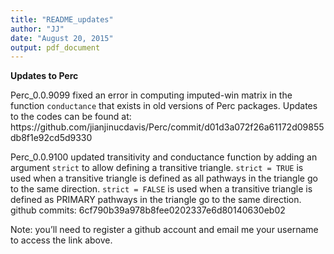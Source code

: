 ```yaml
---
title: "README_updates"
author: "JJ"
date: "August 20, 2015"
output: pdf_document
---
```


**Updates to Perc**

Perc_0.0.9099 fixed an error in computing imputed-win matrix in the function `conductance` that exists in old versions of Perc packages. Updates to the codes can be found at: https://github.com/jianjinucdavis/Perc/commit/d01d3a072f26a61172d09855db8f1e92cd5d9330

Perc_0.0.9100 updated transitivity and conductance function by adding an argument `strict` to allow defining a transitive triangle. `strict = TRUE` is used when a transitive triangle is defined as all pathways in the triangle go to the same direction. `strict = FALSE` is used when a transitive triangle is defined as PRIMARY pathways in the triangle go to the same direction. github commits: 6cf790b39a978b8fee0202337e6d80140630eb02



Note: you'll need to register a github account and email me your username to access the link above.